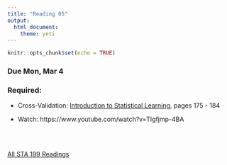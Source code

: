 ```yaml
---
title: "Reading 05"
output: 
  html_document: 
    theme: yeti
---
```


```r
knitr::opts_chunk$set(echo = TRUE)
```

### Due Mon, Mar 4

### Required:
     
- Cross-Validation: [Introduction to Statistical Learning](https://www-bcf.usc.edu/~gareth/ISL/ISLR%20First%20Printing.pdf), pages 175 - 184 
    
- Watch: https://www.youtube.com/watch?v=TIgfjmp-4BA

<br>
<br>

[All STA 199 Readings](https://www2.stat.duke.edu/courses/Spring19/sta199.001/reading/readings.html)
